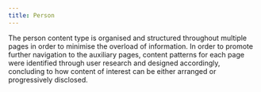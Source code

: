 ```yaml
---
title: Person
---
```



<Paragraph size="lead">
  The person content type is organised and structured throughout multiple pages
  in order to minimise the overload of information.
</Paragraph>
<Paragraph size="lead">
  In order to promote further navigation to the auxiliary pages, content
  patterns for each page were identified through user research and designed
  accordingly, concluding to how content of interest can be either arranged or
  progressively disclosed.
</Paragraph>
